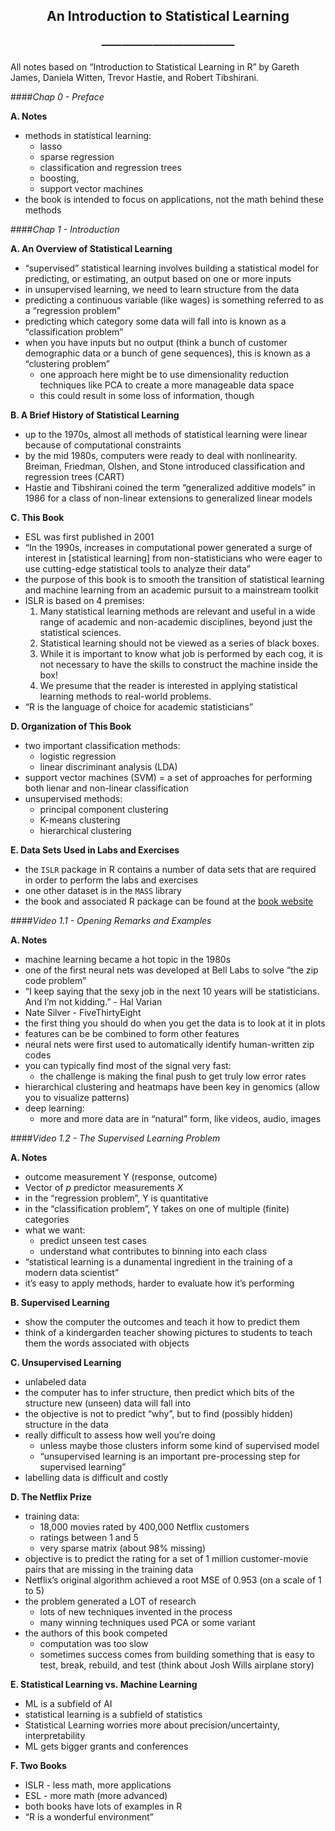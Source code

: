 <center> <h2>An Introduction to Statistical Learning</h2> </center>
<center> <h3>---------------------------------------</h3> </center>

All notes based on "Introduction to Statistical Learning in R" by Gareth James, Daniela Witten, Trevor Hastie, and Robert Tibshirani.

####*Chap 0 - Preface*

**A. Notes**

- methods in statistical learning:
    - lasso
    - sparse regression
    - classification and regression trees
    - boosting,
    - support vector machines
- the book is intended to focus on applications, not the math behind these methods

####*Chap 1 - Introduction*

**A. An Overview of Statistical Learning**

- "supervised" statistical learning involves building a statistical model for predicting, or estimating, an output based on one or more inputs
- in unsupervised learning, we need to learn structure from the data
- predicting a continuous variable (like wages) is something referred to as a "regression problem"
- predicting which category some data will fall into is known as a "classification problem"
- when you have inputs but no output (think a bunch of customer demographic data or a bunch of gene sequences), this is known as a "clustering problem"
    - one approach here might be to use dimensionality reduction techniques like PCA to create a more manageable data space
    - this could result in some loss of information, though

**B. A Brief History of Statistical Learning**

- up to the 1970s, almost all methods of statistical learning were linear because of computational constraints
- by the mid 1980s, computers were ready to deal with nonlinearity. Breiman, Friedman, Olshen, and Stone introduced classification and regression trees (CART)
- Hastie and Tibshirani coined the term "generalized additive models" in 1986 for a class of non-linear extensions to generalized linear models

**C. This Book**

- ESL was first published in 2001
- "In the 1990s, increases in computational power generated a surge of interest in [statistical learning] from non-statisticians who were eager to use cutting-edge statistical tools to analyze their data"
- the purpose of this book is to smooth the transition of statistical learning and machine learning from an academic pursuit to a mainstream toolkit
- ISLR is based on 4 premises:
    1. Many statistical learning methods are relevant and useful in a wide range of academic and non-academic disciplines, beyond just the statistical sciences.
    2. Statistical learning should not be viewed as a series of black boxes.
    3. While it is important to know what job is performed by each cog, it is not necessary to have the skills to construct the machine inside the box!
    4. We presume that the reader is interested in applying statistical learning methods to real-world problems.
- "R is the language of choice for academic statisticians"

**D. Organization of This Book**

- two important classification methods:
    - logistic regression
    - linear discriminant analysis (LDA)
- support vector machines (SVM) = a set of approaches for performing both lienar and non-linear classification
- unsupervised methods:
    - principal component clustering
    - K-means clustering
    - hierarchical clustering

**E. Data Sets Used in Labs and Exercises**

- the ```ISLR``` package in R contains a number of data sets that are required in order to perform the labs and exercises
- one other dataset is in the ```MASS``` library
- the book and associated R package can be found at the [book website](www.StatLearning.com)

####*Video 1.1 - Opening Remarks and Examples*

**A. Notes**

- machine learning became a hot topic in the 1980s
- one of the first neural nets was developed at Bell Labs to solve "the zip code problem"
- "I keep saying that the sexy job in the next 10 years will be statisticians. And I'm not kidding." - Hal Varian
- Nate Silver - FiveThirtyEight
- the first thing you should do when you get the data is to look at it in plots
- features can be be combined to form other features
- neural nets were first used to automatically identify human-written zip codes
- you can typically find most of the signal very fast:
    - the challenge is making the final push to get truly low error rates
- hierarchical clustering and heatmaps have been key in genomics (allow you to visualize patterns)
- deep learning:
    - more and more data are in "natural" form, like videos, audio, images

####*Video 1.2 - The Supervised Learning Problem*

**A. Notes**

- outcome measurement Y (response, outcome)
- Vector of *p* predictor measurements *X*
- in the "regression problem", Y is quantitative
- in the "classification problem", Y takes on one of multiple (finite) categories
- what we want:
    - predict unseen test cases
    - understand what contributes to binning into each class
- "statistical learning is a dunamental ingredient in the training of a modern data scientist"
- it's easy to apply methods, harder to evaluate how it's performing

**B. Supervised Learning**

- show the computer the outcomes and teach it how to predict them
- think of a kindergarden teacher showing pictures to students to teach them the words associated with objects

**C. Unsupervised Learning**

- unlabeled data
- the computer has to infer structure, then predict which bits of the structure new (unseen) data will fall into
- the objective is not to predict "why", but to find (possibly hidden) structure in the data
- really difficult to assess how well you're doing
    - unless maybe those clusters inform some kind of supervised model
    - "unsupervised learning is an important pre-processing step for supervised learning"
- labelling data is difficult and costly

**D. The Netflix Prize**

- training data:
    - 18,000 movies rated by 400,000 Netflix customers
    - ratings between 1 and 5
    - very sparse matrix (about 98% missing)
- objective is to predict the rating for a set of 1 million customer-movie pairs that are missing in the training data
- Netflix's original algorithm achieved a root MSE of 0.953 (on a scale of 1 to 5)
- the problem generated a LOT of research
    - lots of new techniques invented in the process
    - many winning techniques used PCA or some variant
- the authors of this book competed
    - computation was too slow
    - sometimes success comes from building something that is easy to test, break, rebuild, and test (think about Josh Wills airplane story)

**E. Statistical Learning vs. Machine Learning**

- ML is a subfield of AI
- statistical learning is a subfield of statistics
- Statistical Learning worries more about precision/uncertainty, interpretability
- ML gets bigger grants and conferences

**F. Two Books**

- ISLR - less math, more applications
- ESL - more math (more advanced)
- both books have lots of examples in R
- "R is a wonderful environment"